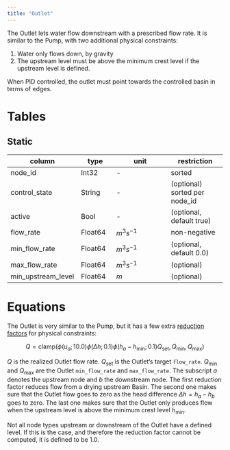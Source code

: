 ```yaml
---
title: "Outlet"
---
```


The Outlet lets water flow downstream with a prescribed flow rate.
It is similar to the Pump, with two additional physical constraints:

1. Water only flows down, by gravity
2. The upstream level must be above the minimum crest level if the upstream level is defined.

When PID controlled, the outlet must point towards the controlled basin in terms of edges.

# Tables

## Static

column                | type    | unit         | restriction
---------             | ------- | ------------ | -----------
node_id               | Int32   | -            | sorted
control_state         | String  | -            | (optional) sorted per node_id
active                | Bool    | -            | (optional, default true)
flow_rate             | Float64 | $m^3 s^{-1}$ | non-negative
min_flow_rate         | Float64 | $m^3 s^{-1}$ | (optional, default 0.0)
max_flow_rate         | Float64 | $m^3 s^{-1}$ | (optional)
min_upstream_level       | Float64 | $m$          | (optional)

# Equations

The Outlet is very similar to the Pump, but it has a few extra [reduction factors](/concept/equations.qmd#sec-reduction_factor) for physical constraints:

$$
Q = \mathrm{clamp}(\phi(u_a; 10.0)\phi(\Delta h; 0.1) \phi(h_a-h_\text{min};0.1) Q_\text{set}, Q_{\min}, Q_{\max})
$$

$Q$ is the realized Outlet flow rate.
$Q_\text{set}$ is the Outlet's target `flow_rate`.
$Q_{\min}$ and $Q_{\max}$ are the Outlet `min_flow_rate` and `max_flow_rate`.
The subscript $a$ denotes the upstream node and $b$ the downstream node.
The first reduction factor reduces flow from a drying upstream Basin.
The second one makes sure that the Outlet flow goes to zero as the head difference $\Delta h = h_a - h_b$ goes to zero.
The last one makes sure that the Outlet only produces flow when the upstream level is above the minimum crest level $h_\text{min}$.


Not all node types upstream or downstream of the Outlet have a defined level.
If this is the case, and therefore the reduction factor cannot be computed, it is defined to be $1.0$.
